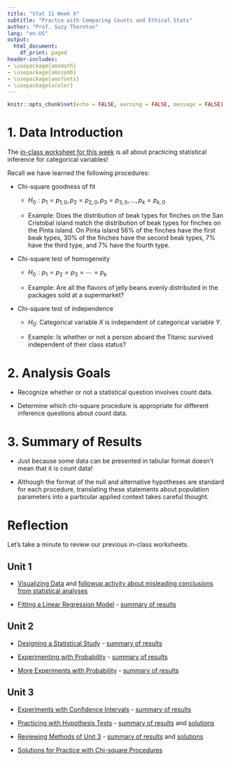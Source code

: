 ```yaml
---
title: "Stat 11 Week X"
subtitle: "Practce with Comparing Counts and Ethical Stats" 
author: "Prof. Suzy Thornton"
lang: "en-US"
output:
  html_document:
    df_print: paged
header-includes:
- \usepackage{amsmath}
- \usepackage{amssymb}
- \usepackage{amsfonts}
- \usepackage{xcolor}
---
```


```r
knitr::opts_chunk$set(echo = FALSE, warning = FALSE, message = FALSE)
```


# 1. Data Introduction 

The [in-class worksheet for this week](https://profsuzy.github.io/Stat11/wk14-wksheet.html) is all about practicing statistical inference for categorical variables! 

Recall we have learned the following procedures: 

* Chi-square goodness of fit 

  * $H_0: p_{1} = p_{1,0}, p_{2} = p_{2,0}, p_{3} = p_{3,0}, \dots, p_{k} = p_{k,0}$

  * Example: Does the distribution of beak types for finches on the San Cristobal island match the distribution of beak types for finches on the Pinta island. On Pinta island $56\%$ of the finches have the first beak types, $30\%$ of the finches have the second beak types, $7\%$ have the third type, and $7\%$ have the fourth type.

* Chi-square test of homogeneity 

  * $H_0: p_{1} = p_{2} = p_{3} =  \cdots = p_{k}$

  * Example: Are all the flavors of jelly beans evenly distributed in the packages sold at a supermarket? 

* Chi-square test of independence 

  * $H_0:$ Categorical variable $X$ is independent of categorical variable $Y$. 

  * Example: Is whether or not a person aboard the Titanic survived independent of their class status? 

# 2. Analysis Goals  

* Recognize whether or not a statistical question involves count data. 

* Determine which chi-square procedure is appropriate for different inference questions about count data. 


# 3. Summary of Results  

* Just because some data can be presented in tabular format doesn't mean that it is count data! 

* Although the format of the null and alternative hypotheses are standard for each procedure, translating these statements about population parameters into a particular applied context takes careful thought. 

# Reflection 

Let's take a minute to review our previous in-class worksheets. 

## Unit 1 

  * [Visualizing Data](https://profsuzy.github.io/Stat11/wk2-wksheet.html) and [followup activity about misleading conclusions from statistical analyses](https://profsuzy.github.io/Stat11/wk2-wksheet-followup.html)

  * [Fitting a Linear Regression Model](https://profsuzy.github.io/Stat11/wk3-wksheet.html) - [summary of results](https://profsuzy.github.io/Stat11/week3-3-S23.html)
  

## Unit 2 

  * [Designing a Statistical Study](https://profsuzy.github.io/Stat11/wk4-wksheet.html) - [summary of results](https://profsuzy.github.io/Stat11/week4-3-S23.html)
  
  * [Experimenting with Probability](https://profsuzy.github.io/Stat11/wk6-wksheet.html) - [summary of results](https://profsuzy.github.io/Stat11/wee6-3-S23.html)
  
  * [More Experiments with Probability](https://profsuzy.github.io/Stat11/wk7-wksheet.html) - [summary of results](https://profsuzy.github.io/Stat11/week7-3-S23.html)
    

## Unit 3 

 * [Experiments with Confidence Intervals](https://profsuzy.github.io/Stat11/wk10-wksheet.html) - [summary of results](https://profsuzy.github.io/Stat11/week10-3-S23.html)
      
 * [Practicing with Hypothesis Tests](https://profsuzy.github.io/Stat11/wk11-wksheet.html) - [summary of results](https://profsuzy.github.io/Stat11/week11-3-S23.html) and [solutions](https://profsuzy.github.io/Stat11/wk11-wksheet-solns.html)
        
 * [Reviewing Methods of Unit 3](https://profsuzy.github.io/Stat11/wk13-wksheet.html) - [summary of results](https://profsuzy.github.io/Stat11/week13-3-S23.html) and [solutions](https://profsuzy.github.io/Stat11/wk13-wksheet-solns.html)
 
 * [Solutions for Practice with Chi-square Procedures](https://profsuzy.github.io/Stat11/wk14-wksheet-solns.html)
          
